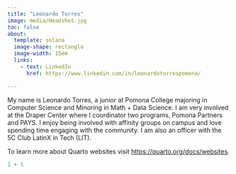 ```yaml
---
title: "Leonardo Torres"
image: media/Headshot.jpg
toc: false
about: 
  template: solana
  image-shape: rectangle
  image-width: 15em
  links:
    - text: LinkedIn
      href: https://www.linkedin.com/in/leonardotorrespomona/

---
```


My name is Leonardo Torres, a junior at Pomona College majoring in Computer Science and Minoring in Math + Data Science. I am very involved at the Draper Center where I coordinator two programs, Pomona Partners and PAYS. I enjoy being involved with affinity groups on campus and love spending time engaging with the community. I am also an officer with the 5C Club LatinX in Tech (LIT).

To learn more about Quarto websites visit <https://quarto.org/docs/websites>.

```r
1 + 1
```
